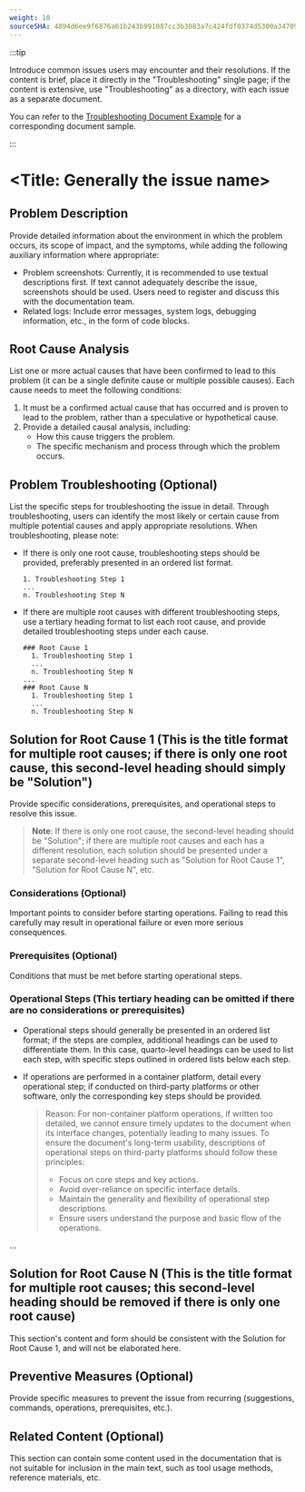 ```yaml
---
weight: 10
sourceSHA: 4894d6ee9f6876a61b243b991087cc3b3083a7c424fdf0374d5300a347099774
---
```


:::tip

Introduce common issues users may encounter and their resolutions. If the content is brief, place it directly in the "Troubleshooting" single page; if the content is extensive, use "Troubleshooting" as a directory, with each issue as a separate document.

You can refer to the [Troubleshooting Document Example](https://product-doc-guide.alauda.cn/template/trouble_shooting/example.html) for a corresponding document sample.

:::

# \<Title: Generally the issue name>

## Problem Description

Provide detailed information about the environment in which the problem occurs, its scope of impact, and the symptoms, while adding the following auxiliary information where appropriate:

- Problem screenshots: Currently, it is recommended to use textual descriptions first. If text cannot adequately describe the issue, screenshots should be used. Users need to register and discuss this with the documentation team.
- Related logs: Include error messages, system logs, debugging information, etc., in the form of code blocks.

## Root Cause Analysis

List one or more actual causes that have been confirmed to lead to this problem (it can be a single definite cause or multiple possible causes). Each cause needs to meet the following conditions:

1. It must be a confirmed actual cause that has occurred and is proven to lead to the problem, rather than a speculative or hypothetical cause.
2. Provide a detailed causal analysis, including:
   - How this cause triggers the problem.
   - The specific mechanism and process through which the problem occurs.

## Problem Troubleshooting (Optional)

List the specific steps for troubleshooting the issue in detail. Through troubleshooting, users can identify the most likely or certain cause from multiple potential causes and apply appropriate resolutions. When troubleshooting, please note:

- If there is only one root cause, troubleshooting steps should be provided, preferably presented in an ordered list format.

  ```
  1. Troubleshooting Step 1
  ...
  n. Troubleshooting Step N
  ```

- If there are multiple root causes with different troubleshooting steps, use a tertiary heading format to list each root cause, and provide detailed troubleshooting steps under each cause.
  ```
  ### Root Cause 1
    1. Troubleshooting Step 1
    ...
    n. Troubleshooting Step N
  ...
  ### Root Cause N
    1. Troubleshooting Step 1
    ...
    n. Troubleshooting Step N
  ```

## Solution for Root Cause 1 (This is the title format for multiple root causes; if there is only one root cause, this second-level heading should simply be "Solution")

Provide specific considerations, prerequisites, and operational steps to resolve this issue.

> **Note**: If there is only one root cause, the second-level heading should be "Solution"; if there are multiple root causes and each has a different resolution, each solution should be presented under a separate second-level heading such as "Solution for Root Cause 1", "Solution for Root Cause N", etc.

### Considerations (Optional)

Important points to consider before starting operations. Failing to read this carefully may result in operational failure or even more serious consequences.

### Prerequisites (Optional)

Conditions that must be met before starting operational steps.

### Operational Steps (This tertiary heading can be omitted if there are no considerations or prerequisites)

- Operational steps should generally be presented in an ordered list format; if the steps are complex, additional headings can be used to differentiate them. In this case, quarto-level headings can be used to list each step, with specific steps outlined in ordered lists below each step.
- If operations are performed in a container platform, detail every operational step; if conducted on third-party platforms or other software, only the corresponding key steps should be provided.

  > Reason: For non-container platform operations, if written too detailed, we cannot ensure timely updates to the document when its interface changes, potentially leading to many issues. To ensure the document's long-term usability, descriptions of operational steps on third-party platforms should follow these principles:
  >
  > - Focus on core steps and key actions.
  > - Avoid over-reliance on specific interface details.
  > - Maintain the generality and flexibility of operational step descriptions.
  > - Ensure users understand the purpose and basic flow of the operations.

...

## Solution for Root Cause N (This is the title format for multiple root causes; this second-level heading should be removed if there is only one root cause)

This section's content and form should be consistent with the Solution for Root Cause 1, and will not be elaborated here.

## Preventive Measures (Optional)

Provide specific measures to prevent the issue from recurring (suggestions, commands, operations, prerequisites, etc.).

## Related Content (Optional)

This section can contain some content used in the documentation that is not suitable for inclusion in the main text, such as tool usage methods, reference materials, etc.

